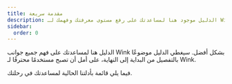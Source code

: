 ```yaml
---
title: مقدمة سريعة
description: الدليل موجود هنا لمساعدتك على رفع مستوى معرفتك وفهمك لـ Wink في أي موضوع.
sidebar:
  order: 0
---
```


الدليل هنا لمساعدتك على فهم جميع جوانب Wink بشكل أفضل. سيغطي الدليل موضوعًا بالتفصيل من البداية إلى النهاية، على أمل أن تصبح مستخدمًا محترفًا لـ Wink.

فيما يلي قائمة بأدلتنا الحالية لمساعدتك في رحلتك.

<LinkCard title="اكتشف عروض رائعة" description="The guide gives you some tips on how to search for things to sell on Wink." href="/guides/discover-great-deals/" />


<LinkCard title="زر الحجز الآن" description="This guide steps hotels through how to do the simplest integration with Wink with a 'Book Now' button." href="/guides/the-book-now-button/" />


<LinkCard title="بصيرة للمبتدئين" description="This guides shows you how to use analytics effectively from the perspective of a supplier and an affiliate." href="/guides/insight-for-dummies/" />


<LinkCard title="التكامل مع TripPay" description="The guide gives you step-by-step instructions on how to do a full integration with TripPay as a travel company wishing to outsource the payment process." href="/guides/integrating-with-trip-pay/" />

